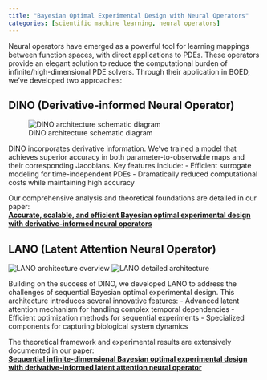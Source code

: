 ```yaml
---
title: "Bayesian Optimal Experimental Design with Neural Operators"
categories: [scientific machine learning, neural operators]
---
```


Neural operators have emerged as a powerful tool for learning mappings between function spaces, with direct applications to PDEs. 
These operators provide an elegant solution to reduce the computational burden of infinite/high-dimensional PDE solvers. 
Through their application in BOED, we've developed two approaches:

## DINO (Derivative-informed Neural Operator)
![DINO architecture schematic diagram](dino.png)

DINO incorporates derivative information. We've trained a model that achieves superior accuracy in both parameter-to-observable maps and their corresponding Jacobians. 
Key features include:
- Efficient surrogate modeling for time-independent PDEs
- Dramatically reduced computational costs while maintaining high accuracy

Our comprehensive analysis and theoretical foundations are detailed in our paper:  
**[Accurate, scalable, and efficient Bayesian optimal experimental design with derivative-informed neural operators](https://arxiv.org/pdf/2312.14810)**

## LANO (Latent Attention Neural Operator)
![LANO architecture overview](lano_1.png)
![LANO detailed architecture](lano_2.png)

Building on the success of DINO, we developed LANO to address the challenges of sequential Bayesian optimal experimental design. This architecture introduces several innovative features:
- Advanced latent attention mechanism for handling complex temporal dependencies
- Efficient optimization methods for sequential experiments
- Specialized components for capturing biological system dynamics

The theoretical framework and experimental results are extensively documented in our paper:  
**[Sequential infinite-dimensional Bayesian optimal experimental design with derivative-informed latent attention neural operator](https://arxiv.org/pdf/2409.09141)**

